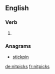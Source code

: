 ==English==

===Verb===
{{head|en}}

# {{en-third-person singular of|nitpick}}

===Anagrams===
* [[stickpin#English|stickpin]]

[[de:nitpicks]]
[[fr:nitpicks]]